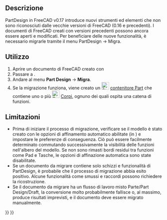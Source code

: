 <languages/>

{{Docnav/it
|
|
|[[PartDesign_Workbench/it|PartDesign]]
|IconL=
|IconR=
|IconC=Workbench_PartDesign.svg
}}

{{VeryImportantMessage|Questo strumento è obsoleto, non è disponibile nella {{VersionPlus/it|1.0}}.}}

{{GuiCommand/it
|Name=PartDesign Migrate
|Name/it=Migra
|MenuLocation=Part Design → Migra
|Workbenches=[[PartDesign_Workbench/it|PartDesign]]
|Version=0.17
}}

<span id="Description"></span>
==Descrizione==

PartDesign in FreeCAD v0.17 introduce nuovi strumenti ed elementi che non sono riconosciuti dalle vecchie versioni di FreeCAD (0.16 e precedenti). I documenti di FreeCAD creati con versioni precedenti possono ancora essere aperti e modificati. Per beneficiare delle nuove funzionalità, è necessario migrarle tramite il menu PartDesign → Migra.

{{Version/it|0.17}}

<span id="Usage"></span>
== Utilizzo ==

# Aprire un documento di FreeCAD creato con {{VersionMinus/it|0.16}}
# Passare a {{Button|[[Image:Workbench_PartDesign.svg|16px]] [[PartDesign_Workbench/it|PartDesign]]}}.
# Andare al menu '''Part Design''' → '''Migra'''.
# Se la migrazione funziona, viene creato un [[File:Std_Part.svg|24px]] [[Std_Part/it|contenitore Part]] che contiene uno o più [[File:PartDesign_Body.svg|24px]] [[PartDesign_Body/it|Corpi]], ognuno dei quali ospita una catena di funzioni.

<span id="Limitations"></span>
==Limitazioni==

* Prima di iniziare il processo di migrazione, verificare se il modello è stato creato con le opzioni di affinamento automatico abilitate (in {{MenuCommand|Modifica → Preferenze → Part design → Generale}}) e impostare le preferenze di conseguenza. Ciò può essere facilmente determinato commutando successivamente la visibilità delle funzioni nell'albero del modello. Se non sono rimasti bordi residui tra funzioni come Pad e Tasche, le opzioni di affinazione automatica sono state disabilitate.
* Se un documento da migrare contiene solo schizzi e funzionalità di PartDesign, è probabile che il processo di migrazione abbia esito positivo. Alcune funzionalità come smussi e raccordi possono richiedere la ricostruzione.
* Se il documento da migrare ha un flusso di lavoro misto Parte/Part Design/Draft, la conversione molto probabilmente fallisce o, al massimo, produce risultati imprevisti, e il documento deve essere migrato manualmente.


{{Docnav/it
|
|
|[[PartDesign_Workbench/it|PartDesign]]
|IconL=
|IconR=
|IconC=Workbench_PartDesign.svg
}}

{{PartDesign Tools navi{{#translation:}}}}
{{Userdocnavi{{#translation:}}}}